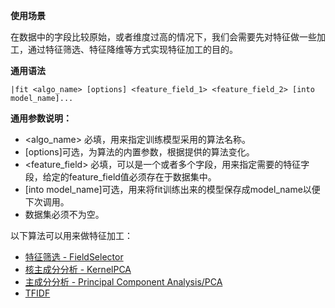**使用场景**

在数据中的字段比较原始，或者维度过高的情况下，我们会需要先对特征做一些加工，通过特征筛选、特征降维等方式实现特征加工的目的。

**通用语法**

```
|fit <algo_name> [options] <feature_field_1> <feature_field_2> [into model_name]...  
```

**通用参数说明：**

+ <algo_name> 必填，用来指定训练模型采用的算法名称。
+ [options]可选，为算法的内置参数，根据提供的算法变化。
+ <feature_field> 必填，可以是一个或者多个字段，用来指定需要的特征字段，给定的feature_field值必须存在于数据集中。
+ [into model_name]可选，用来将fit训练出来的模型保存成model_name以便下次调用。
+ 数据集必须不为空。


以下算法可以用来做特征加工：
- [特征筛选 - FieldSelector](/express/manual/11068/characteristics-of-the-filter-fieldselector)
- [核主成分分析 - KernelPCA](/express/manual/11069/kernel-principal-component-analysis-kernelpca)
- [主成分分析 - Principal Component Analysis/PCA](/express/manual/11070/principal-component-analysis-principal-component-analysis-pca)
- [TFIDF](/express/manual/11071/tfidf)